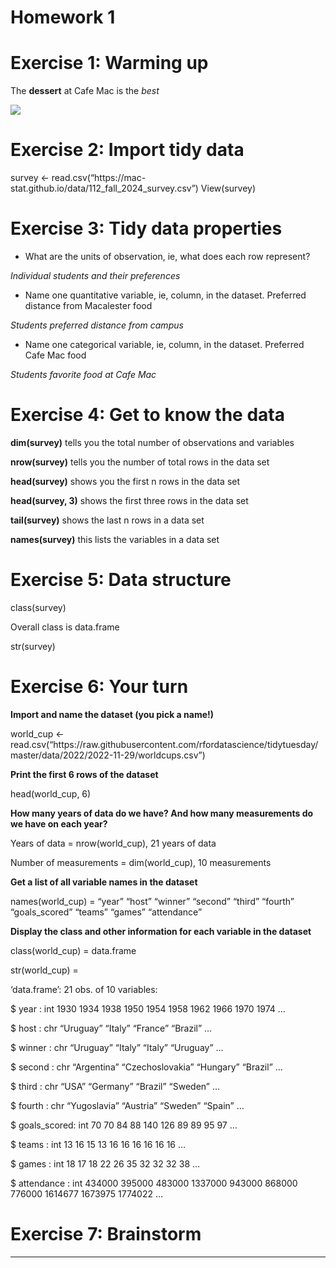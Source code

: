 # Homework 1

# Exercise 1: Warming up

The **dessert** at Cafe Mac is the *best*

![](https://wearecocina.com/wp-content/uploads/2020/06/desserts-1-min.png)

# Exercise 2: Import tidy data

survey \<- read.csv("https://mac-stat.github.io/data/112_fall_2024_survey.csv") View(survey)

# Exercise 3: Tidy data properties

-   What are the units of observation, ie, what does each row represent?

*Individual students and their preferences*

-   Name one quantitative variable, ie, column, in the dataset. Preferred distance from Macalester food

*Students preferred distance from campus*

-   Name one categorical variable, ie, column, in the dataset. Preferred Cafe Mac food

*Students favorite food at Cafe Mac*

# Exercise 4: Get to know the data

**dim(survey)** tells you the total number of observations and variables

**nrow(survey)** tells you the number of total rows in the data set

**head(survey)** shows you the first n rows in the data set

**head(survey, 3)** shows the first three rows in the data set

**tail(survey)** shows the last n rows in a data set

**names(survey)** this lists the variables in a data set

# Exercise 5: Data structure

class(survey)

Overall class is data.frame

str(survey)

# Exercise 6: Your turn

**Import and name the dataset (you pick a name!)**

world_cup \<- read.csv("https://raw.githubusercontent.com/rfordatascience/tidytuesday/master/data/2022/2022-11-29/worldcups.csv")

**Print the first 6 rows of the dataset**

head(world_cup, 6)

**How many years of data do we have? And how many measurements do we have on each year?**

Years of data = nrow(world_cup), 21 years of data

Number of measurements = dim(world_cup), 10 measurements

**Get a list of all variable names in the dataset**

names(world_cup) = "year" "host" "winner" "second" "third" "fourth" "goals_scored" "teams" "games" "attendance"

**Display the class and other information for each variable in the dataset**

class(world_cup) = data.frame

str(world_cup) =

'data.frame': 21 obs. of 10 variables: 

\$ year : int 1930 1934 1938 1950 1954 1958 1962 1966 1970 1974 ... 

\$ host : chr "Uruguay" "Italy" "France" "Brazil" ... 

\$ winner : chr "Uruguay" "Italy" "Italy" "Uruguay" ... 

\$ second : chr "Argentina" "Czechoslovakia" "Hungary" "Brazil" ... 

\$ third : chr "USA" "Germany" "Brazil" "Sweden" ... 

\$ fourth : chr "Yugoslavia" "Austria" "Sweden" "Spain" ... 

\$ goals_scored: int 70 70 84 88 140 126 89 89 95 97 ... 

\$ teams : int 13 16 15 13 16 16 16 16 16 16 ... 

\$ games : int 18 17 18 22 26 35 32 32 32 38 ... 

\$ attendance : int 434000 395000 483000 1337000 943000 868000 776000 1614677 1673975 1774022 ...

# Exercise 7: Brainstorm

------------------------------------------------------------------------
